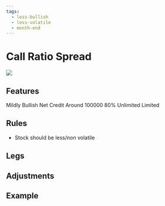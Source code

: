 ```yaml
---
tags:
  - less-bullish
  - less-volatile
  - month-end
---
```


# Call Ratio Spread
<img className="graph" src="/img/graphs/call-ratio-spread.svg" />

## Features
<!-- :::caution

Following fields might be incorrect

::: -->
<grid>
  <attribute title="View" icon="visibility" color="info">
    Mildly Bullish
  </attribute>
  <attribute title="Premium" icon="currency_exchange" color="info">
    Net Credit
  </attribute>
  <attribute title="Margin" icon="currency_rupee" color="info">
    Around 100000
  </attribute>
  <attribute title="POP" icon="percent" color="success">
    80%
  </attribute>
  <attribute title="Max Loss" icon="dangerous" color="warning">
    Unlimited
  </attribute>
  <attribute title="Profit" icon="payments" color="info">
    Limited
  </attribute>
</grid>

## Rules

- Stock should be less/non volatile

## Legs

<leg side="CE"  transaction="B" moneyNess="ATM" lotSize={1} moreInfo=""/>
<leg side="CE"  transaction="S" moneyNess="OTM" lotSize={2} moreInfo="Max OI" />

## Adjustments


## Example
